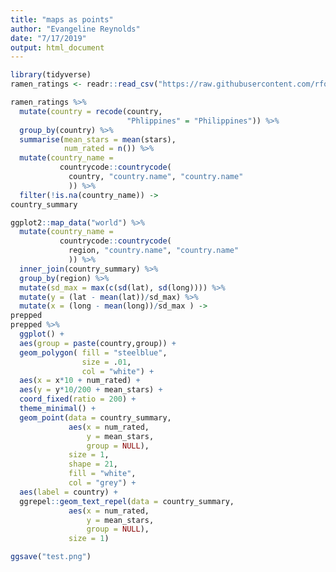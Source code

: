 ```yaml
---
title: "maps as points"
author: "Evangeline Reynolds"
date: "7/17/2019"
output: html_document
---
```


```r
library(tidyverse)
ramen_ratings <- readr::read_csv("https://raw.githubusercontent.com/rfordatascience/tidytuesday/master/data/2019/2019-06-04/ramen_ratings.csv")

ramen_ratings %>% 
  mutate(country = recode(country, 
                          "Phlippines" = "Philippines")) %>% 
  group_by(country) %>% 
  summarise(mean_stars = mean(stars),
            num_rated = n()) %>% 
  mutate(country_name = 
           countrycode::countrycode(
             country, "country.name", "country.name"
             )) %>% 
  filter(!is.na(country_name)) ->
country_summary
```  


```r
ggplot2::map_data("world") %>% 
  mutate(country_name = 
           countrycode::countrycode(
             region, "country.name", "country.name"
             )) %>% 
  inner_join(country_summary) %>% 
  group_by(region) %>% 
  mutate(sd_max = max(c(sd(lat), sd(long)))) %>% 
  mutate(y = (lat - mean(lat))/sd_max) %>% 
  mutate(x = (long - mean(long))/sd_max ) ->
prepped
prepped %>% 
  ggplot() +
  aes(group = paste(country,group)) +
  geom_polygon( fill = "steelblue",
                size = .01,
                col = "white") +
  aes(x = x*10 + num_rated) +
  aes(y = y*10/200 + mean_stars) +
  coord_fixed(ratio = 200) +
  theme_minimal() +
  geom_point(data = country_summary,
             aes(x = num_rated,
                 y = mean_stars,
                 group = NULL),
             size = 1,
             shape = 21,
             fill = "white",
             col = "grey") +
  aes(label = country) +
  ggrepel::geom_text_repel(data = country_summary,
             aes(x = num_rated,
                 y = mean_stars,
                 group = NULL),
             size = 1)

ggsave("test.png")
```

